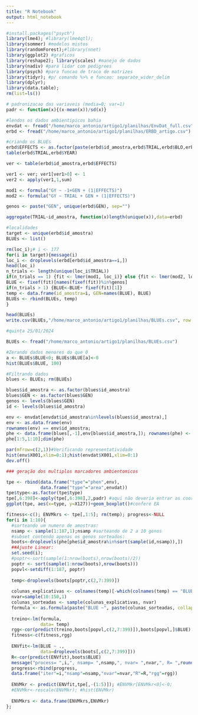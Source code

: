 ```yaml
---
title: "R Notebook"
output: html_notebook
---
```


```r

#install.packages("psych")
library(lme4); #library(lme4qtl); 
library(sommer) #modelos mistos
library(randomForest);#library(nnet)
library(ggplot2) #graficos
library(reshape2); library(scales) #manejo de dados
library(nadiv) #para lidar com pedigrees
library(psych) #para funcao de traco de matrizes
library(tidyr); #p/ comando %>% e funcao: separate_wider_delim
library(dplyr);
library(data.table);
rm(list=ls())

# padronizacao das variaveis (media=0; var=1)
padr <- function(x){(x-mean(x))/sd(x)}

#lendos os dados ambientipicos bahia
envdat <- fread("/home/marco_antonio/artigo1/planilhas/EnvDat_full.csv")
erbd <- fread("/home/marco_antonio/artigo1/planilhas/ERBD_artigo.csv")

#criando os BLUEs
erbd$EFFECTS <- as.factor(paste(erbd$id_amostra,erbd$TRIAL,erbd$BLO,erbd$REP,erbd$YEAR,sep="_"))
table(erbd$TRIAL,erbd$YEAR)

ver <- table(erbd$id_amostra,erbd$EFFECTS)

ver1 <- ver; ver1[ver1>0] <- 1
ver2 <- apply(ver1,1,sum)

mod1 <- formula("GY ~ -1+GEN + (1|EFFECTS)")
mod2 <- formula("GY ~ TRIAL + GEN + (1|EFFECTS)")

genos <- paste("GEN", unique(erbd$GEN), sep="")

aggregate(TRIAL~id_amostra, function(x)length(unique(x)),data=erbd)

#localidades
target <- unique(erbd$id_amostra)
BLUEs <- list()

rm(loc_i);# i <- 177
for(i in target){message(i)
loc_i <- droplevels(erbd[erbd$id_amostra==i,])
head(loc_i)
n_trials <- length(unique(loc_i$TRIAL))
if(n_trials == 1) {fit <- lmer(mod1, loc_i)} else {fit <- lmer(mod2, loc_i)};rm(loc_i)
BLUE <- fixef(fit)[names(fixef(fit))%in%genos]
if(n_trials > 1) {BLUE<-BLUE+ fixef(fit)[1]}
temp <- data.frame(id_amostra=i, GEN=names(BLUE), BLUE)
BLUEs <- rbind(BLUEs, temp)
}

head(BLUEs)
write.csv(BLUEs,"/home/marco_antonio/artigo1/planilhas/BLUEs.csv", row.names = FALSE)


```

```r

#quinta 25/01/2024

BLUEs <- fread("/home/marco_antonio/artigo1/planilhas/BLUEs.csv")

#Zerando dados menores do que 0
a <- BLUEs$BLUE<0; BLUEs$BLUE[a]<-0
hist(BLUEs$BLUE, 100)

#Filtrando dados
blues <- BLUEs; rm(BLUEs)

blues$id_amostra <- as.factor(blues$id_amostra)
blues$GEN <- as.factor(blues$GEN)
genos <- levels(blues$GEN)
id <- levels(blues$id_amostra)

env <- envdat[envdat$id_amostra%in%levels(blues$id_amostra),]
env <- as.data.frame(env)
rownames(env) == env$id_amostra; 
phe <- data.frame(blues[,-1],env[blues$id_amostra,]); rownames(phe) <- NULL
phe[1:5,1:10];dim(phe)

par(mfrow=c(2,1))#Verificando representatividade
hist(env$X001,xlim=0:1);hist(envdat$X001,xlim=0:1)
dev.off()

### geração dos multiplos marcadores ambientomicos

tpe <- rbind(data.frame("type"="phen",env),
             data.frame("type"="area",envdat))
tpe$type<-as.factor(tpe$type)
tpe[,6:398]<-apply(tpe[,6:398],2,padr) #aqui não deveria entrar as coordenadas tbm?
ggplot(tpe, aes(x=type, y=X127))+geom_boxplot()#confere EA

fitness<-c(); ENVMkrs <- tpe[,1:5]; rm(temp); progress<-NULL
for(i in 1:10){ 
  #sorteando um numero de amostras:
  nsamp <- sample(1:187,1);nsamp #sorteando de 2 a 10 genos
  #subset contendo apenas os genos sorteados:
  boots<-droplevels(phe[phe$id_amostra%in%sort(sample(id,nsamp)),])
  ##Ajuste Linear:
  set.seed(i);
  #poptr<-sort(sample(1:nrow(boots),nrow(boots)/2))
  poptr <- sort(sample(1:nrow(boots),nrow(boots)))
  popvl<-setdiff(1:187, poptr)
  
  temp<-droplevels(boots[poptr,c(2,7:399)])
  
  colunas_explicativas <- colnames(temp)[-which(colnames(temp) == "BLUE")]
  nvar=sample(10:150,1)
  colunas_sorteadas <- sample(colunas_explicativas, nvar)
  formula <- as.formula(paste("BLUE ~", paste(colunas_sorteadas, collapse = " + ")))
  
  treino<-lm(formula, 
             data= temp)
  rgg<-cor(predict(treino,boots[popvl,c(2,7:399)]),boots[popvl,]$BLUE)
  fitness<-c(fitness,rgg)
  
  ENVfit<-lm(BLUE ~ ., 
             data=droplevels(boots[,c(2,7:399)]))
  R<-cor(predict(ENVfit),boots$BLUE)
  message("process= ",i,", nsamp= ",nsamp,", nvar= ",nvar,", R= ",round(R,3),", rgg= ",round(rgg,3))  
  progress<-rbind(progress,
  data.frame("iter"=i,"nsamp"=nsamp,"nvar"=nvar,"R"=R,"rgg"=rgg))
  
  ENVMkr <- predict(ENVfit,tpe[,-(1:5)]); #ENVMkr[ENVMkr<0]<-0; 
  #ENVMkr<-rescale(ENVMkr); #hist(ENVMkr)
  
  ENVMkrs <- data.frame(ENVMkrs,ENVMkr)
};


```


